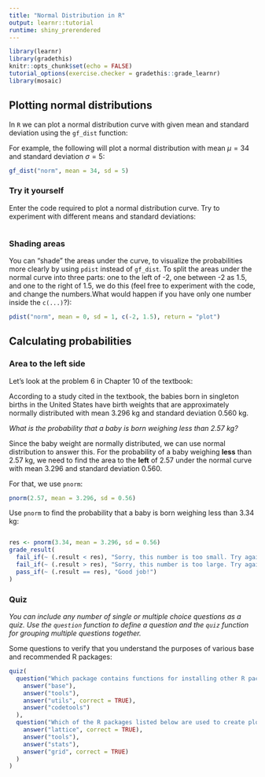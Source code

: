 ```yaml
---
title: "Normal Distribution in R"
output: learnr::tutorial
runtime: shiny_prerendered
---
```

```r
library(learnr)
library(gradethis)
knitr::opts_chunk$set(echo = FALSE)
tutorial_options(exercise.checker = gradethis::grade_learnr)
library(mosaic)
```


## Plotting normal distributions

In `R` we can plot a normal distribution curve with given mean and standard deviation using the `gf_dist` function:

For example, the following will plot a normal distribution with mean $\mu = 34$ and standard deviation $\sigma = 5$:

```r
gf_dist("norm", mean = 34, sd = 5)
```


### Try it yourself

Enter the code required to plot a normal distribution curve. Try to experiment with different means and standard deviations:

```r

```

### Shading areas

You can "shade" the areas under the curve, to visualize the probabilities more clearly by using `pdist` instead of `gf_dist`.  To split the areas under the normal curve into three parts: one to the left of -2, one between -2 as 1.5, and one to the right of 1.5, we do this (feel free to experiment with the code, and change the numbers.What would happen if you have only one number inside the `c(...)`?):

```r
pdist("norm", mean = 0, sd = 1, c(-2, 1.5), return = "plot")
```

## Calculating probabilities

### Area to the left side

Let's look at the problem 6 in Chapter 10 of the textbook:

According to a study cited in the textbook,
the babies born in singleton births in the United States have birth weights that are approximately normally distributed with mean 3.296 kg and standard deviation 0.560 kg.

_What is the probability that a baby is born weighing less than 2.57 kg?_

Since the baby weight are normally distributed, we can use normal distribution to answer this.  For the probability of a baby weighing __less__ than 2.57 kg, we need to find the area to the __left__ of 2.57 under the normal curve with mean 3.296 and standard deviation 0.560.

For that, we use `pnorm`:

```r
pnorm(2.57, mean = 3.296, sd = 0.56)
```

Use `pnorm` to find the probability that a baby is born weighing less than 3.34 kg:

```r

```

```r
res <- pnorm(3.34, mean = 3.296, sd = 0.56)
grade_result(
  fail_if(~ (.result < res), "Sorry, this number is too small. Try again."),
  fail_if(~ (.result > res), "Sorry, this number is too large. Try again."),
  pass_if(~ (.result == res), "Good job!")
)
```



### Quiz

*You can include any number of single or multiple choice questions as a quiz. Use the `question` function to define a question and the `quiz` function for grouping multiple questions together.*

Some questions to verify that you understand the purposes of various base and recommended R packages:

```r
quiz(
  question("Which package contains functions for installing other R packages?",
    answer("base"),
    answer("tools"),
    answer("utils", correct = TRUE),
    answer("codetools")
  ),
  question("Which of the R packages listed below are used to create plots?",
    answer("lattice", correct = TRUE),
    answer("tools"),
    answer("stats"),
    answer("grid", correct = TRUE)
  )
)
```
